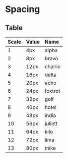 
<Meta title="Materials|Spacing" />

<Anchor storyId="materials-spacing--playground" />

# Spacing

## Table

| Scale | Value | Name    |
| :---- | :---- | :------ |
| 1     | 4px   | alpha   |
| 2     | 8px   | bravo   |
| 3     | 12px  | charlie |
| 4     | 16px  | delta   |
| 5     | 20px  | echo    |
| 6     | 24px  | foxtrot |
| 7     | 32px  | golf    |
| 8     | 40px  | hotel   |
| 9     | 48px  | india   |
| 10    | 56px  | juliett |
| 11    | 64px  | kilo    |
| 12    | 72px  | lima    |
| 13    | 80px  | mike    |

<Story name="playground">
    <div>
        <div>
            <div className="w1 h4 mb4 bg-sunray-400" />
        </div>
        <div>
            <div className="w2 h4 mb4 bg-sunray-400" />
        </div>
        <div>
            <div className="w3 h4 mb4 bg-sunray-400" />
        </div>
        <div>
            <div className="w4 h4 mb4 bg-sunray-400" />
        </div>
        <div>
            <div className="w5 h4 mb4 bg-sunray-400" />
        </div>
        <div>
            <div className="w6 h4 mb4 bg-sunray-400" />
        </div>
        <div>
            <div className="w7 h4 mb4 bg-sunray-400" />
        </div>
        <div>
            <div className="w8 h4 mb4 bg-sunray-400" />
        </div>
        <div>
            <div className="w9 h4 mb4 bg-sunray-400" />
        </div>
        <div>
            <div className="w10 h4 mb4 bg-sunray-400" />
        </div>
        <div>
            <div className="w11 h4 mb4 bg-sunray-400" />
        </div>
        <div>
            <div className="w12 h4 mb4 bg-sunray-400" />
        </div>
        <div>
            <div className="w13 h4 mb4 bg-sunray-400" />
        </div>
    </div>
</Story>
